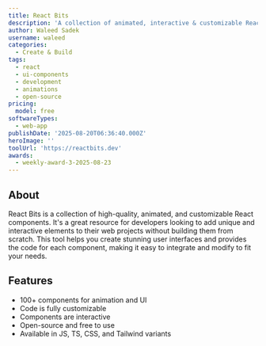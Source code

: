 ```yaml
---
title: React Bits
description: 'A collection of animated, interactive & customizable React components.'
author: Waleed Sadek
username: waleed
categories:
  - Create & Build
tags:
  - react
  - ui-components
  - development
  - animations
  - open-source
pricing:
  model: free
softwareTypes:
  - web-app
publishDate: '2025-08-20T06:36:40.000Z'
heroImage: ''
toolUrl: 'https://reactbits.dev'
awards:
  - weekly-award-3-2025-08-23
---
```

## About
React Bits is a collection of high-quality, animated, and customizable React components. It's a great resource for developers looking to add unique and interactive elements to their web projects without building them from scratch. This tool helps you create stunning user interfaces and provides the code for each component, making it easy to integrate and modify to fit your needs.

## Features
- 100+ components for animation and UI
- Code is fully customizable
- Components are interactive
- Open-source and free to use
- Available in JS, TS, CSS, and Tailwind variants
